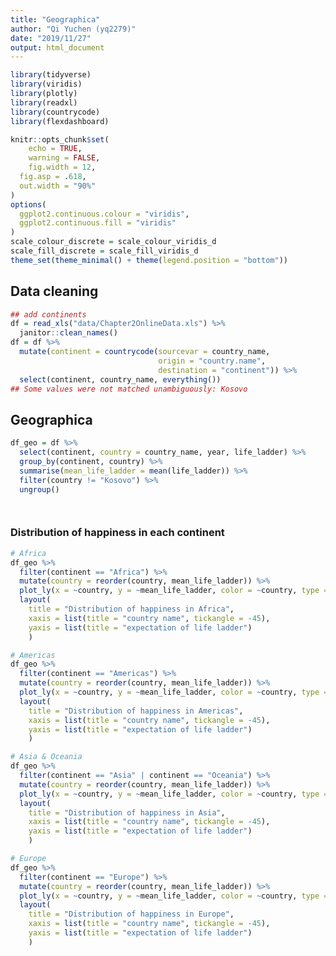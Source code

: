 ```yaml
---
title: "Geographica"
author: "Qi Yuchen (yq2279)"
date: "2019/11/27"
output: html_document
---
```


```r
library(tidyverse)
library(viridis)
library(plotly)
library(readxl)
library(countrycode)
library(flexdashboard)

knitr::opts_chunk$set(
	echo = TRUE,
	warning = FALSE,
	fig.width = 12, 
  fig.asp = .618,
  out.width = "90%"
)
options(
  ggplot2.continuous.colour = "viridis",
  ggplot2.continuous.fill = "viridis"
)
scale_colour_discrete = scale_colour_viridis_d
scale_fill_discrete = scale_fill_viridis_d
theme_set(theme_minimal() + theme(legend.position = "bottom"))
```

## Data cleaning

```r
## add continents
df = read_xls("data/Chapter2OnlineData.xls") %>% 
  janitor::clean_names()
df = df %>% 
  mutate(continent = countrycode(sourcevar = country_name,
                                 origin = "country.name",
                                 destination = "continent")) %>% 
  select(continent, country_name, everything())
## Some values were not matched unambiguously: Kosovo
```

## Geographica

```r
df_geo = df %>% 
  select(continent, country = country_name, year, life_ladder) %>% 
  group_by(continent, country) %>% 
  summarise(mean_life_ladder = mean(life_ladder)) %>% 
  filter(country != "Kosovo") %>% 
  ungroup()




```

### Distribution of happiness in each continent

```r
# Africa
df_geo %>% 
  filter(continent == "Africa") %>% 
  mutate(country = reorder(country, mean_life_ladder)) %>% 
  plot_ly(x = ~country, y = ~mean_life_ladder, color = ~country, type = "bar") %>% 
  layout(
    title = "Distribution of happiness in Africa",
    xaxis = list(title = "country name", tickangle = -45),
    yaxis = list(title = "expectation of life ladder")
    )
```

```r
# Americas
df_geo %>% 
  filter(continent == "Americas") %>% 
  mutate(country = reorder(country, mean_life_ladder)) %>% 
  plot_ly(x = ~country, y = ~mean_life_ladder, color = ~country, type = "bar") %>% 
  layout(
    title = "Distribution of happiness in Americas",
    xaxis = list(title = "country name", tickangle = -45),
    yaxis = list(title = "expectation of life ladder")
    )
```

```r
# Asia & Oceania
df_geo %>% 
  filter(continent == "Asia" | continent == "Oceania") %>% 
  mutate(country = reorder(country, mean_life_ladder)) %>% 
  plot_ly(x = ~country, y = ~mean_life_ladder, color = ~country, type = "bar") %>% 
  layout(
    title = "Distribution of happiness in Asia",
    xaxis = list(title = "country name", tickangle = -45),
    yaxis = list(title = "expectation of life ladder")
    )
```

```r
# Europe
df_geo %>% 
  filter(continent == "Europe") %>% 
  mutate(country = reorder(country, mean_life_ladder)) %>% 
  plot_ly(x = ~country, y = ~mean_life_ladder, color = ~country, type = "bar") %>% 
  layout(
    title = "Distribution of happiness in Europe",
    xaxis = list(title = "country name", tickangle = -45),
    yaxis = list(title = "expectation of life ladder")
    )
```

